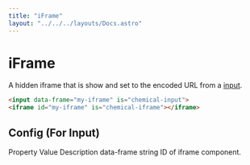 ```yaml
---
title: "iFrame"
layout: "../../../layouts/Docs.astro"
---
```



# iFrame

A hidden iframe that is show and set to the encoded URL from a [input](/docs/components/input).

```html
<input data-frame="my-iframe" is="chemical-input">
<iframe id="my-iframe" is="chemical-iframe"></iframe>
```

## Config (For Input)

<Table className="not-prose">
  <TableHeader>
    <TableRow>
      <TableHead>Property</TableHead>
      <TableHead>Value</TableHead>
      <TableHead className="text-right">Description</TableHead>
    </TableRow>
  </TableHeader>
  <TableBody>
    <TableRow>
      <TableCell>data-frame</TableCell>
      <TableCell>string</TableCell>
      <TableCell className="text-right">ID of iframe component.</TableCell>
    </TableRow>
  </TableBody>
</Table>
